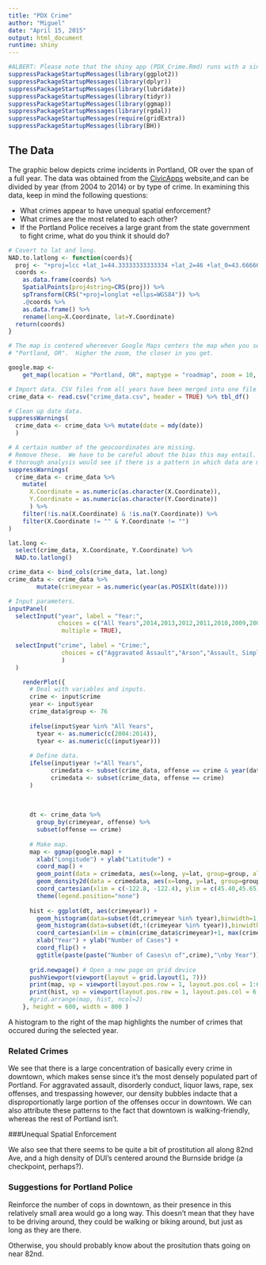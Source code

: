 ```yaml
---
title: "PDX Crime"
author: "Miguel"
date: "April 15, 2015"
output: html_document
runtime: shiny
---
```


```r
#ALBERT: Please note that the shiny app (PDX_Crime.Rmd) runs with a single data set called "crime_data.csv",  which I have uploaded with my HW. (Sorry, organized this data set beforehand to make things smoother,  and it would probably take a while to change things around... :/) 
suppressPackageStartupMessages(library(ggplot2))
suppressPackageStartupMessages(library(dplyr))
suppressPackageStartupMessages(library(lubridate))
suppressPackageStartupMessages(library(tidyr))
suppressPackageStartupMessages(library(ggmap))
suppressPackageStartupMessages(library(rgdal))
suppressPackageStartupMessages(require(gridExtra))
suppressPackageStartupMessages(library(BH))
```


## The Data

The graphic below depicts crime incidents in Portland, OR over the span of a full year. The data was obtained from the [CivicApps](http://www.civicapps.org/datasets) website,and  can be divided by year (from 2004 to 2014) or by type of crime. In examining this data, keep in mind the following questions:

* What crimes appear to have unequal spatial enforcement?
* What crimes are the most related to each other?
* If the Portland Police receives a large grant from the state government to fight crime, what do you think it should do?

```r
# Covert to lat and long.
NAD.to.latlong <- function(coords){
  proj <- "+proj=lcc +lat_1=44.33333333333334 +lat_2=46 +lat_0=43.66666666666666 +lon_0=-120.5 +x_0=2500000 +y_0=0 +ellps=GRS80 +units=ft +no_defs"
  coords <-
    as.data.frame(coords) %>%
    SpatialPoints(proj4string=CRS(proj)) %>%
    spTransform(CRS("+proj=longlat +ellps=WGS84")) %>%
    .@coords %>%
    as.data.frame() %>%
    rename(long=X.Coordinate, lat=Y.Coordinate)
  return(coords)
}
```

```r
# The map is centered whereever Google Maps centers the map when you search
# "Portland, OR".  Higher the zoom, the closer in you get.

google.map <-
    get_map(location = "Portland, OR", maptype = "roadmap", zoom = 10, color = "color")

```

```r
# Import data. CSV files from all years have been merged into one file using Terminal.
crime_data <- read.csv("crime_data.csv", header = TRUE) %>% tbl_df()

# Clean up date data.
suppressWarnings(
  crime_data <- crime_data %>% mutate(date = mdy(date))
  )

# A certain number of the geocoordinates are missing.
# Remove these.  We have to be careful about the bias this may entail.  A more
# thorough analysis would see if there is a pattern in which data are missing.
suppressWarnings(
  crime_data <- crime_data %>%
    mutate(
      X.Coordinate = as.numeric(as.character(X.Coordinate)),
      Y.Coordinate = as.numeric(as.character(Y.Coordinate))
      ) %>%
    filter(!is.na(X.Coordinate) & !is.na(Y.Coordinate)) %>%
    filter(X.Coordinate != "" & Y.Coordinate != "")
)

lat.long <- 
  select(crime_data, X.Coordinate, Y.Coordinate) %>%
  NAD.to.latlong()

crime_data <- bind_cols(crime_data, lat.long)
crime_data <- crime_data %>%
        mutate(crimeyear = as.numeric(year(as.POSIXlt(date))))
```


```r
# Input parameters.
inputPanel(
  selectInput("year", label = "Year:",
              choices = c("All Years",2014,2013,2012,2011,2010,2009,2008,2007,2006,2005,2004), selected = 2013,
               multiple = TRUE),
  
  selectInput("crime", label = "Crime:",
               choices = c("Aggravated Assault","Arson","Assault, Simple","Burglary","Curfew","Disorderly Conduct","Drugs","DUII","Embezzlement","Forgery","Fraud","Gambling","Homicide","Kidnap","Offenses Against Family","Weapons","Trespass","Vandalism","Rape","Runaway","Robbery","Stolen Property","Larceny","Sex Offenses", "Liquor Laws","Motor Vehicle Theft","Prostitution")
               )
  )

    renderPlot({
      # Deal with variables and inputs.
      crime <- input$crime
      year <- input$year
      crime_data$group <- 76
      
      ifelse(input$year %in% "All Years",
        tyear <- as.numeric(c(2004:2014)),
        tyear <- as.numeric(c(input$year)))
  
      # Define data.
      ifelse(input$year !="All Years",
            crimedata <- subset(crime_data, offense == crime & year(date) == input$year),
            crimedata <- subset(crime_data, offense == crime)
      )
      
      
  
      dt <- crime_data %>% 
        group_by(crimeyear, offense) %>%
        subset(offense == crime)
      
      # Make map.  
      map <- ggmap(google.map) +
        xlab("Longitude") + ylab("Latitude") +
        coord_map() + 
        geom_point(data = crimedata, aes(x=long, y=lat, group=group, alpha = 0.05)) + 
        geom_density2d(data = crimedata, aes(x=long, y=lat, group=group), col="red") +
        coord_cartesian(xlim = c(-122.8, -122.4), ylim = c(45.40,45.65)) +
        theme(legend.position="none")
  
      hist <- ggplot(dt, aes(crimeyear)) + 
        geom_histogram(data=subset(dt,crimeyear %in% tyear),binwidth=1,fill="red") + 
        geom_histogram(data=subset(dt,!(crimeyear %in% tyear)),binwidth=1,fill="gray25") +
        coord_cartesian(xlim = c(min(crime_data$crimeyear)+1, max(crime_data$crimeyear)+2)) + 
        xlab("Year") + ylab("Number of Cases") + 
        coord_flip() +
        ggtitle(paste(paste("Number of Cases\n of",crime),"\nby Year"))
    
      grid.newpage() # Open a new page on grid device
      pushViewport(viewport(layout = grid.layout(1, 7)))
      print(map, vp = viewport(layout.pos.row = 1, layout.pos.col = 1:6))
      print(hist, vp = viewport(layout.pos.row = 1, layout.pos.col = 6:7)) 
      #grid.arrange(map, hist, ncol=2)
    }, height = 600, width = 800 )

```

A histogram to the right of the map highlights the number of crimes that occured during the selected year.

### Related Crimes

We see that there is a large concentration of basically every crime in downtown, which makes sense since it's the most densely populated part of Portland. For aggravated assault, disorderly conduct, liquor laws, rape, sex offenses, and trespassing however, our density bubbles indacte that a disproportionatly large portion of the offenses occur in downtown. We can also attribute these patterns to the fact that downtown is walking-friendly, whereas the rest of Portland isn't. 


###Unequal Spatial Enforcement

We also see that there seems to be quite a bit of prostitution all along 82nd Ave, and a high density of DUI's centered around the Burnside bridge (a checkpoint, perhaps?). 



### Suggestions for Portland Police

Reinforce the number of cops in downtown, as their presence in this relatively small area would go a long way. This doesn't mean that they have to be driving around, they could be walking or biking around, but just as long as they are there. 

Otherwise, you should probably know about the prositution thats going on near 82nd.


